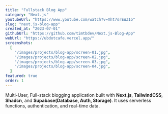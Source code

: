 ```yaml
---
title: "Fullstack Blog App"
category: "Next.js"
youtubeUrl: "https://www.youtube.com/watch?v=Xht7srEWZ1o"
slug: "next.js-blog-app"
created_at: "2023-07-01"
githubUrl: "https://github.com/timtbdev/Next.js-Blog-App"
webUrl: "https://ubdotcafe.vercel.app/"
screenshots:
  [
    "/images/projects/blog-app/screen-01.jpg",
    "/images/projects/blog-app/screen-02.jpg",
    "/images/projects/blog-app/screen-03.jpg",
    "/images/projects/blog-app/screen-04.jpg",
  ]
featured: true
order: 1
---
```


Multi-User, Full-stack blogging application built with **Next.js**, **TailwindCSS**, **Shadcn**, and **Supabase(Database, Auth, Storage)**. It uses serverless functions, authentication, and real-time data.
